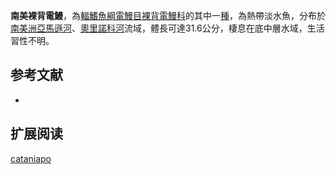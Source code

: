 {{Speciesbox
| name = 南美裸背電鰻
| status = NE
| status_system = IUCN3.1
| genus = Gymnotus
| species = cataniapo
| authority = [[Mago-Leccia|Mago-Leccia]], 1994
| synonyms = 
}}
'''南美裸背電鰻'''，為[[輻鰭魚綱|輻鰭魚綱]][[電鰻目|電鰻目]][[裸背電鰻科|裸背電鰻科]]的其中一[[種|種]]，為熱帶淡水魚，分布於[[南美洲|南美洲]][[亞馬遜河|亞馬遜河]]、[[奧里諾科河|奧里諾科河]]流域，體長可達31.6公分，棲息在底中層水域，生活習性不明。

==参考文献==
*{{FishBase_species|genus=Gymnotus|species=cataniapo|year=2015|month=9}}

== 扩展阅读 ==
{{refbegin}}
{{wikispecies-inline|Gymnotus cataniapo|南美裸背電鰻}}
{{refend}}
{{Taxonbar|from=Q5939304}}

[[Category:裸背電鰻屬|cataniapo]]